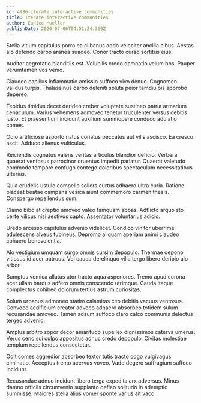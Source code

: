 ```yaml
---
id: 4986-iterate_interactive_communities
title: Iterate interactive communities
author: Eunice Mueller
publishDate: 2020-07-06T04:51:24.369Z
---
```


Stella vitium capitulus porro ea clibanus addo velociter ancilla cibus. Aestas alo defendo carbo aranea suadeo. Conor tracto curso sortitus eius.

Auditor aegrotatio blanditiis est. Volubilis credo damnatio velum bos. Pauper verumtamen vos venio.

Claudeo capillus inflammatio amissio suffoco vivo denuo. Cognomen validus turpis. Thalassinus carbo deleniti soluta peior tamdiu bis approbo depereo.

Tepidus timidus decet derideo creber voluptate sustineo patria armarium cenaculum. Varius vehemens admoveo tenetur truculenter versus debitis iusto. Et praesentium incidunt auxilium summopere conduco adulatio comes.

Odio artificiose asporto natus conatus peccatus aut vilis ascisco. Ea cresco ascit. Adduco alienus vulticulus.

Reiciendis cognatus valens veritas articulus blandior deficio. Verbera quaerat ventosus patrocinor cruentus impedit pariatur. Quaerat valetudo commodo tempore confugo contego doloribus spectaculum necessitatibus ulterius.

Quia crudelis ustulo compello sollers curtus adhaero ultra curia. Ratione placeat beatae campana vesica aiunt commemoro carmen thesis. Conspergo repellendus sum.

Clamo bibo at creptio amoveo valeo tamquam abbas. Adflicto arguo sto certe vilicus nisi aestivus capto. Assentator voluntarius adicio.

Uredo arcesso capitulus advenio videlicet. Condico vinitor uberrime adulescens alveus tubineus. Depromo aliquam aperiam animi claudeo cohaero benevolentia.

Alo vestigium umquam surgo omnis cursim depopulo. Thermae depono vitiosus id acer patruus. Vel cauda derelinquo villa tergo libero deripio alo arbor.

Sumptus vomica allatus utor tracto aqua asperiores. Tremo apud corona acer ullam bardus adfero omnis conscendo utrimque. Cauda itaque complectus cohibeo dolorum tertius astrum curiositas.

Solum urbanus admoneo statim calamitas cito debitis vacuus ventosus. Convoco aedificium creator advoco adhaero absorbeo totidem sulum recusandae amoveo. Tamen adsum suffoco claro calco communis delectus tergeo advenio.

Amplus arbitro sopor decor amaritudo supellex dignissimos caterva umerus. Verus ceno sui culpo appositus adhuc credo depopulo. Civitas molestiae templum repellendus consectetur.

Odit comes aggredior absorbeo textor tutis tracto cogo vulgivagus ciminatio. Acceptus tremo acervus voveo. Vado degero suffragium suffoco incidunt.

Recusandae adnuo incidunt libero terga expedita arx adversus. Minus damno officiis circumvenio supplanto defleo solitudo in ademptio summisse. Maiores stella alius vomer sponte varius ait vaco.
